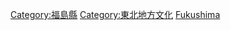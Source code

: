 {{日本行政區劃分類導航|文化}}
{{Commonscat|Culture of Fukushima prefecture}}

[[Category:福島縣|Category:福島縣]]
[[Category:東北地方文化|Category:東北地方文化]]
[[Category:日本各都道府縣文化|Fukushima]]